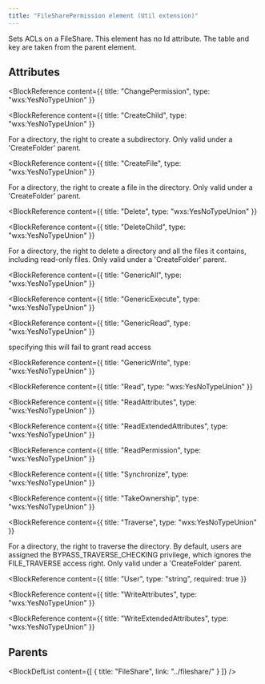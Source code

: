 ```yaml
---
title: "FileSharePermission element (Util extension)"
---
```



Sets ACLs on a FileShare. This element has no Id attribute.
 The table and key are taken from the parent element.


## Attributes

<BlockWrapper>

  <BlockReference
    content={{
      title: "ChangePermission",
      type: "wxs:YesNoTypeUnion"
    }}
  >
  
  </BlockReference>

  <BlockReference
    content={{
      title: "CreateChild",
      type: "wxs:YesNoTypeUnion"
    }}
  >
  For a directory, the right to create a subdirectory. Only valid under a 'CreateFolder' parent.
  </BlockReference>

  <BlockReference
    content={{
      title: "CreateFile",
      type: "wxs:YesNoTypeUnion"
    }}
  >
  For a directory, the right to create a file in the directory. Only valid under a 'CreateFolder' parent.
  </BlockReference>

  <BlockReference
    content={{
      title: "Delete",
      type: "wxs:YesNoTypeUnion"
    }}
  >
  
  </BlockReference>

  <BlockReference
    content={{
      title: "DeleteChild",
      type: "wxs:YesNoTypeUnion"
    }}
  >
  For a directory, the right to delete a directory and all the files it contains, including read-only files. Only valid under a 'CreateFolder' parent.
  </BlockReference>

  <BlockReference
    content={{
      title: "GenericAll",
      type: "wxs:YesNoTypeUnion"
    }}
  >
  
  </BlockReference>

  <BlockReference
    content={{
      title: "GenericExecute",
      type: "wxs:YesNoTypeUnion"
    }}
  >
  
  </BlockReference>

  <BlockReference
    content={{
      title: "GenericRead",
      type: "wxs:YesNoTypeUnion"
    }}
  >
  specifying this will fail to grant read access
  </BlockReference>

  <BlockReference
    content={{
      title: "GenericWrite",
      type: "wxs:YesNoTypeUnion"
    }}
  >
  
  </BlockReference>

  <BlockReference
    content={{
      title: "Read",
      type: "wxs:YesNoTypeUnion"
    }}
  >
  
  </BlockReference>

  <BlockReference
    content={{
      title: "ReadAttributes",
      type: "wxs:YesNoTypeUnion"
    }}
  >
  
  </BlockReference>

  <BlockReference
    content={{
      title: "ReadExtendedAttributes",
      type: "wxs:YesNoTypeUnion"
    }}
  >
  
  </BlockReference>

  <BlockReference
    content={{
      title: "ReadPermission",
      type: "wxs:YesNoTypeUnion"
    }}
  >
  
  </BlockReference>

  <BlockReference
    content={{
      title: "Synchronize",
      type: "wxs:YesNoTypeUnion"
    }}
  >
  
  </BlockReference>

  <BlockReference
    content={{
      title: "TakeOwnership",
      type: "wxs:YesNoTypeUnion"
    }}
  >
  
  </BlockReference>

  <BlockReference
    content={{
      title: "Traverse",
      type: "wxs:YesNoTypeUnion"
    }}
  >
  For a directory, the right to traverse the directory. By default, users are assigned the BYPASS_TRAVERSE_CHECKING privilege, which ignores the FILE_TRAVERSE access right. Only valid under a 'CreateFolder' parent.
  </BlockReference>

  <BlockReference
    content={{
      title: "User",
      type: "string",
      required: true
    }}
  >
  
  </BlockReference>

  <BlockReference
    content={{
      title: "WriteAttributes",
      type: "wxs:YesNoTypeUnion"
    }}
  >
  
  </BlockReference>

  <BlockReference
    content={{
      title: "WriteExtendedAttributes",
      type: "wxs:YesNoTypeUnion"
    }}
  >
  
  </BlockReference>

</BlockWrapper>


## Parents

<BlockDefList content={[
    {
      title: "FileShare",
      link: "../fileshare/"
    }
  ]}
/>